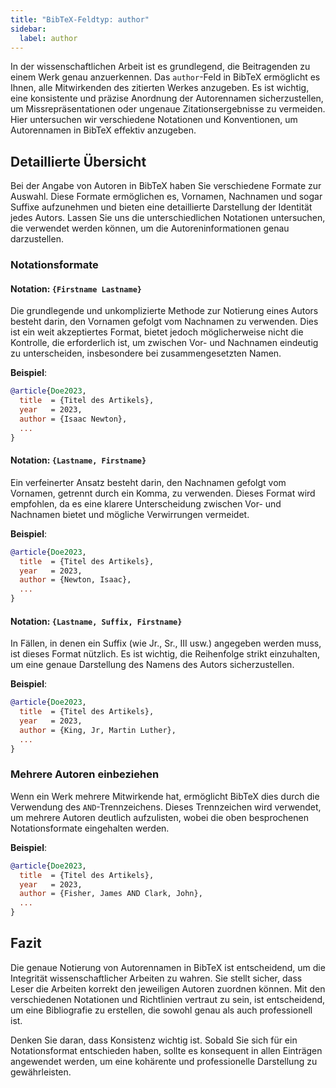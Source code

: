 ```yaml
---
title: "BibTeX-Feldtyp: author"
sidebar:
  label: author
---
```



In der wissenschaftlichen Arbeit ist es grundlegend, die Beitragenden zu einem Werk genau anzuerkennen. Das `author`-Feld in BibTeX ermöglicht es Ihnen, alle Mitwirkenden des zitierten Werkes anzugeben. Es ist wichtig, eine konsistente und präzise Anordnung der Autorennamen sicherzustellen, um Missrepräsentationen oder ungenaue Zitationsergebnisse zu vermeiden. Hier untersuchen wir verschiedene Notationen und Konventionen, um Autorennamen in BibTeX effektiv anzugeben.

<CiteDrive />

## Detaillierte Übersicht

Bei der Angabe von Autoren in BibTeX haben Sie verschiedene Formate zur Auswahl. Diese Formate ermöglichen es, Vornamen, Nachnamen und sogar Suffixe aufzunehmen und bieten eine detaillierte Darstellung der Identität jedes Autors. Lassen Sie uns die unterschiedlichen Notationen untersuchen, die verwendet werden können, um die Autoreninformationen genau darzustellen.

### Notationsformate

#### Notation: `{Firstname Lastname}`

Die grundlegende und unkomplizierte Methode zur Notierung eines Autors besteht darin, den Vornamen gefolgt vom Nachnamen zu verwenden. Dies ist ein weit akzeptiertes Format, bietet jedoch möglicherweise nicht die Kontrolle, die erforderlich ist, um zwischen Vor- und Nachnamen eindeutig zu unterscheiden, insbesondere bei zusammengesetzten Namen.

**Beispiel**:

```bibtex
@article{Doe2023,
  title  = {Titel des Artikels},
  year   = 2023,
  author = {Isaac Newton},
  ...
}
```

#### Notation: `{Lastname, Firstname}`

Ein verfeinerter Ansatz besteht darin, den Nachnamen gefolgt vom Vornamen, getrennt durch ein Komma, zu verwenden. Dieses Format wird empfohlen, da es eine klarere Unterscheidung zwischen Vor- und Nachnamen bietet und mögliche Verwirrungen vermeidet.

**Beispiel**:

```bibtex
@article{Doe2023,
  title  = {Titel des Artikels},
  year   = 2023,
  author = {Newton, Isaac},
  ...
}
```

#### Notation: `{Lastname, Suffix, Firstname}`

In Fällen, in denen ein Suffix (wie Jr., Sr., III usw.) angegeben werden muss, ist dieses Format nützlich. Es ist wichtig, die Reihenfolge strikt einzuhalten, um eine genaue Darstellung des Namens des Autors sicherzustellen.

**Beispiel**:

```bibtex
@article{Doe2023,
  title  = {Titel des Artikels},
  year   = 2023,
  author = {King, Jr, Martin Luther},
  ...
}
```

### Mehrere Autoren einbeziehen

Wenn ein Werk mehrere Mitwirkende hat, ermöglicht BibTeX dies durch die Verwendung des `AND`-Trennzeichens. Dieses Trennzeichen wird verwendet, um mehrere Autoren deutlich aufzulisten, wobei die oben besprochenen Notationsformate eingehalten werden.

**Beispiel**:

```bibtex
@article{Doe2023,
  title  = {Titel des Artikels},
  year   = 2023,
  author = {Fisher, James AND Clark, John},
  ...
}
```

## Fazit

Die genaue Notierung von Autorennamen in BibTeX ist entscheidend, um die Integrität wissenschaftlicher Arbeiten zu wahren. Sie stellt sicher, dass Leser die Arbeiten korrekt den jeweiligen Autoren zuordnen können. Mit den verschiedenen Notationen und Richtlinien vertraut zu sein, ist entscheidend, um eine Bibliografie zu erstellen, die sowohl genau als auch professionell ist.

Denken Sie daran, dass Konsistenz wichtig ist. Sobald Sie sich für ein Notationsformat entschieden haben, sollte es konsequent in allen Einträgen angewendet werden, um eine kohärente und professionelle Darstellung zu gewährleisten.
